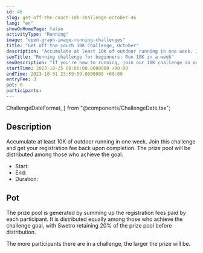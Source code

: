 ```yaml
---
id: 46
slug: get-off-the-couch-10k-challenge-october-46
lang: "en"
showOnHomePage: false
activityType: "Running"
image: "open-graph-image-running-challenges"
title: "Get off the couch 10K Challenge, October"
description: "Accumulate at least 10K of outdoor running in one week. Join this challenge and get your registration fee back upon completion. The prize pool will be distributed among those who achieve the goal."
seoTitle: "Running challenge for beginners: Run 10K in a week"
seoDescription: "If you're new to running, join our 10K challenge in one week. From October 25 to 31. Register and achieve your sports goals!"
startTime: 2023-10-25 00:00:00.0000000 +00:00
endTime: 2023-10-31 23:59:59.0000000 +00:00
entryFee: 3
pot: 0
participants:
---
```


  ChallengeDateFormat,
} from "@components/ChallengeDate.tsx";

## Description

Accumulate at least 10K of outdoor running in one week. Join this challenge and get your registration fee back upon completion. The prize pool will be distributed among those who achieve the goal.

- Start: <ChallengeDate date={frontmatter.startTime} lang={frontmatter.lang} dateFormat={ChallengeDateFormat.Long} client:load />
- End: <ChallengeDate date={frontmatter.endTime} lang={frontmatter.lang} dateFormat={ChallengeDateFormat.Long} client:load />
- Duration: <ChallengeDuration startTime={frontmatter.startTime} endTime={frontmatter.endTime} lang={frontmatter.lang} client:load />

## Pot

The prize pool is generated by summing up the registration fees paid by each participant. It is distributed equally among those who achieve the challenge goal, with Swetro retaining 20% of the prize pool before distribution.

The more participants there are in a challenge, the larger the prize will be.
